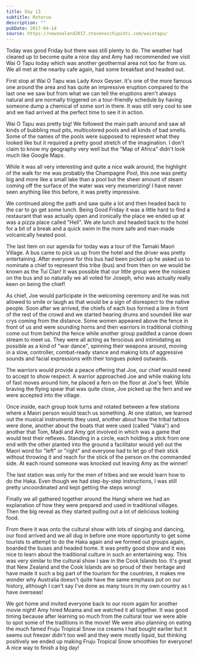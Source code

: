```yaml
---
title: Day 13
subtitle: Rotorua
description: ""
pubDate: 2017-04-14
source: https://newzealand2017.stevenocchipinti.com/waiotapu/
---
```


Today was good Friday but there was still plenty to do. The weather had cleared
up to become quite a nice day and Amy had recommended we visit Wai O Tapu today
which was another geothermal area not too far from us. We all met at the nearby
cafe again, had some breakfast and headed out.

First stop at Wai O Tapu was Lady Knox Geyser. It's one of the more famous one
around the area and has quite an impressive eruption compared to the last one we
saw but from what we can tell the eruptions aren't always natural and are
normally triggered on a tour-friendly schedule by having someone dump a chemical
of some sort in there. It was still very cool to see and we had arrived at the
perfect time to see it in action.

Wai O Tapu was pretty big! We followed the main path around and saw all kinds of
bubbling mud pits, multicolored pools and all kinds of bad smells. Some of the
names of the pools were supposed to represent what they looked like but it
required a pretty good stretch of the imagination. I don't claim to know my
geography very well but the "Map of Africa" didn't look much like Google Maps.

While it was all very interesting and quite a nice walk around, the highlight of
the walk for me was probably the Champagne Pool, this one was pretty big and
more like a small lake than a pool but the sheer amount of steam coming off the
surface of the water was very mesmerizing! I have never seen anything like this
before, it was pretty impressive.

We continued along the path and saw quite a lot and then headed back to the car
to go get some lunch. Being Good Friday it was a little hard to find a
restaurant that was actually open and ironically the place we ended up at was a
pizza place called "Hell". We ate lunch and headed back to the hotel for a bit
of a break and a quick swim in the more safe and man-made volcanically heated
pool.

The last item on our agenda for today was a tour of the Tamaki Maori Village. A
bus came to pick us up from the hotel and the driver was pretty entertaining.
After everyone for this bus had been picked up he asked us to nominate a chief
to represent this tribe (bus) and from then on we would be known as the Tui
Clan! It was possible that our little group were the noisiest on the bus and so
naturally we all voted for Joseph, who was actually really keen on being the
chief!

As chief, Joe would participate in the welcoming ceremony and he was not allowed
to smile or laugh as that would be a sign of disrespect to the native people.
Soon after we arrived, the chiefs of each bus formed a line in front of the rest
of the crowd and we started hearing drums and sounded like war crys coming from
the distance. Some women appeared above the fence in front of us and were
sounding horns and then warriors in traditional clothing come out from behind
the fence while another group paddled a canoe down stream to meet us. They were
all acting as ferocious and intimidating as possible as a kind of "war dance",
spinning their weapons around, moving in a slow, controller, combat-ready stance
and making lots of aggressive sounds and facial expressions with their tongues
poked outwards.

The warriors would provide a peace offering that Joe, our chief would need to
accept to show respect. A warrior approached Joe and while making lots of
fast moves around him, he placed a fern on the floor at Joe's feet. While
braving the flying spear that was quite close, Joe picked up the fern and
we were accepted into the village.

Once inside, each group took turns and rotated between a few stations where a
Maori person would teach us something. At one station, we learned out the
musical instruments they used, another about how the tribal tattoos were done,
another about the boats that were used (called "Vaka") and another that Tom,
Madi and Amy got involved in which was a game that would test their reflexes.
Standing in a circle, each holding a stick from one end with the other planted
into the ground a facilitator would yell out the Maori word for "left" or
"right" and everyone had to let go of their stick without throwing it and reach
for the stick of the person on the commanded side. At each round someone was
knocked out leaving Amy as the winner!

The last station was only for the men of tribes and we would learn how to do the
Haka. Even though we had step-by-step instructions, I was still pretty
uncoordinated and kept getting the steps wrong!

Finally we all gathered together around the Hangi where we had an explanation of
how they were prepared and used in traditional villages. Then the big reveal as
they started pulling out a lot of delicious looking food.

From there it was onto the cultural show with lots of singing and dancing, our
food arrived and we all dug in before one more opportunity to get some tourists
to attempt to do the Haka again and we formed out groups again, boarded the
buses and headed home. It was pretty good show and it was nice to learn about
the traditional culture in such an entertaining way. This was very similar to
the cultural show I saw in the Cook Islands too. It's great that New Zealand and
the Cook Islands are so proud of their heritage and have made it such a big part
of the tourism for the countries, it makes me wonder why Australia doesn't quite
have the same emphasis put on our history, although I can't say I've done as
many tours in my own country as I have overseas!

We got home and invited everyone back to our room again for another movie night!
Amy hired Moama and we watched it all together. It was good timing because after
learning so much from the cultural tour we were able to spot some of the
traditions in the movie! We were also planning on eating the much famed Fruju
Tropical Snow ice creams I had bought earlier but it seems out freezer didn't
too well and they were mostly liquid, but thinking positively we ended up making
Fruju Tropical Snow smoothies for everyone! A nice way to finish a big day!
